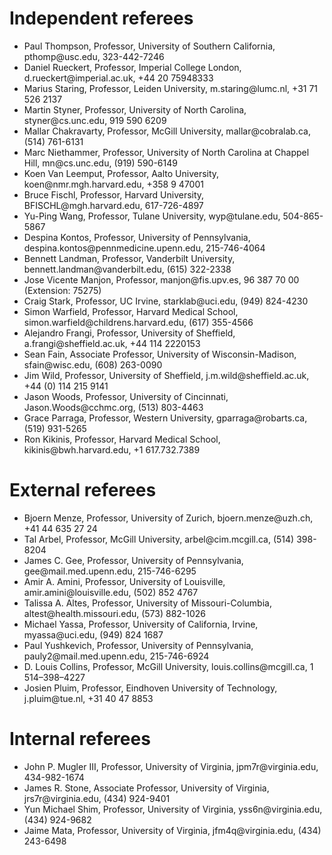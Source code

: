 
<!--
-->

\pagenumbering{gobble}

# Independent referees


* Paul Thompson, Professor, University of Southern California,  pthomp@usc.edu, 323-442-7246
* Daniel Rueckert, Professor, Imperial College London, d.rueckert@imperial.ac.uk, +44 20 75948333
* Marius Staring, Professor, Leiden University, m.staring@lumc.nl, +31 71 526 2137
* Martin Styner, Professor, University of North Carolina, styner@cs.unc.edu, 919 590 6209
* Mallar Chakravarty, Professor, McGill University, mallar@cobralab.ca, (514) 761-6131
* Marc Niethammer, Professor, University of North Carolina at Chappel Hill, mn@cs.unc.edu, (919) 590-6149
* Koen Van Leemput, Professor, Aalto University, koen@nmr.mgh.harvard.edu, +358 9 47001
* Bruce Fischl, Professor, Harvard University, BFISCHL@mgh.harvard.edu, 617-726-4897
* Yu-Ping Wang, Professor, Tulane University, wyp@tulane.edu, 504-865-5867
* Despina Kontos, Professor, University of Pennsylvania, despina.kontos@pennmedicine.upenn.edu, 215-746-4064
* Bennett Landman, Professor, Vanderbilt University, bennett.landman@vanderbilt.edu, (615) 322-2338
* Jose Vicente Manjon, Professor, manjon@fis.upv.es, 96 387 70 00 (Extension: 75275)
* Craig Stark, Professor, UC Irvine, starklab@uci.edu, (949) 824-4230
* Simon Warfield, Professor, Harvard Medical School, simon.warfield@childrens.harvard.edu, (617) 355-4566
* Alejandro Frangi, Professor, University of Sheffield, a.frangi@sheffield.ac.uk, +44 114 2220153
* Sean Fain, Associate Professor, University of Wisconsin-Madison, sfain@wisc.edu, (608) 263-0090
* Jim Wild, Professor, University of Sheffield, j.m.wild@sheffield.ac.uk, +44 (0) 114 215 9141
* Jason Woods, Professor, University of Cincinnati, Jason.Woods@cchmc.org, (513) 803-4463
* Grace Parraga, Professor, Western University, gparraga@robarts.ca, (519) 931-5265
* Ron Kikinis, Professor, Harvard Medical School, kikinis@bwh.harvard.edu, +1 617.732.7389

<!--
# Possible independent referees (co-authors on competition papers)
-->

# External referees

* Bjoern Menze, Professor, University of Zurich, bjoern.menze@uzh.ch, +41 44 635 27 24
* Tal Arbel, Professor, McGill University, arbel@cim.mcgill.ca, (514) 398-8204
* James C. Gee, Professor, University of Pennsylvania, gee@mail.med.upenn.edu, 215-746-6295
* Amir A. Amini, Professor, University of Louisville, amir.amini@louisville.edu, (502) 852 4767
* Talissa A. Altes, Professor, University of Missouri-Columbia, altest@health.missouri.edu, (573) 882-1026
* Michael Yassa, Professor, University of California, Irvine, myassa@uci.edu, (949) 824 1687
* Paul Yushkevich, Professor, University of Pennsylvania, pauly2@mail.med.upenn.edu, 215-746-6924
* D. Louis Collins,  Professor, McGill University, louis.collins@mcgill.ca, 1 514–398–4227
* Josien Pluim, Professor, Eindhoven University of Technology, j.pluim@tue.nl, +31 40 47 8853

# Internal referees

* John P. Mugler III, Professor, University of Virginia, jpm7r@virginia.edu, 434-982-1674
* James R. Stone, Associate Professor, University of Virginia, jrs7r@virginia.edu, (434) 924-9401
* Yun Michael Shim, Professor, University of Virginia, yss6n@virginia.edu, (434) 924-9682
* Jaime Mata, Professor, University of Virginia, jfm4q@virginia.edu, (434) 243-6498